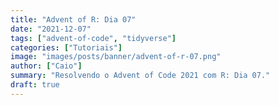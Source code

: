```yaml
---
title: "Advent of R: Dia 07"
date: "2021-12-07"
tags: ["advent-of-code", "tidyverse"]
categories: ["Tutoriais"]
image: "images/posts/banner/advent-of-r-07.png"
author: ["Caio"]
summary: "Resolvendo o Advent of Code 2021 com R: Dia 07."
draft: true
---
```

